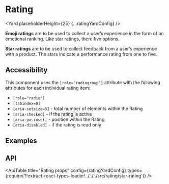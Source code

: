 <!--
Copyright (c) Uber Technologies, Inc.

This source code is licensed under the MIT license found in the
LICENSE file in the root directory of this source tree.
-->





# Rating

<Yard placeholderHeight={25} {...ratingYardConfig} />

**Emoji ratings** are to be used to collect a user’s experience in the form of an emotional ranking.
Like star ratings, there five options.

**Star ratings** are to be used to collect feedback from a user’s experience with a product. The
stars indicate a performance rating from one to five.

## Accessibility

This component uses the `[role="radiogroup"]` attribute with the following attributes for each individual rating item:

- `[role="radio"]`
- `[tabindex=0]`
- `[aria-setsize=5]` - total number of elements within the Rating
- `[aria-checked]` - if the rating is active
- `[aria-posinset]` - position within the Rating
- `[aria-disabled]` - if the rating is read only

## Examples

<Example title="Rating with stars" path="rating/star.js">
  <Star />
</Example>

<Example title="Rating with stars read only" path="rating/starReadOnly.js">
  <StarReadOnly />
</Example>

<Example title="Rating with emoticons" path="rating/emoticon.js">
  <Emoticon />
</Example>

## API

<ApiTable
  title="Rating props"
  config={ratingYardConfig}
  types={require('!!extract-react-types-loader!../../../src/rating/star-rating')}
/>

<Exports component={RatingExports} title="Rating exports" path="baseui/rating" />
